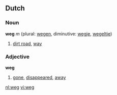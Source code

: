 ==Dutch==
===Noun===
'''weg''' ''m'' (plural: [[wegen]], diminutive: [[wegje]], [[wegeltje]])

# [[dirt road]], [[way]]

===Adjective===
'''weg'''

# [[gone]], [[disappeared]], [[away]]

[[nl:weg]]
[[vi:weg]]